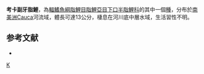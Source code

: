{{Speciesbox 
| color = pink
| taxon = Parodon caliensis
| status = LC
| status_system = IUCN3.1
| authority =  [[Boulenger|Boulenger]], 1895
| synonyms = *''Parodon medellinense''<br /><small>Posada, 1909</small>
}}
'''考卡副牙脂鯉'''，為[[輻鰭魚綱|輻鰭魚綱]][[脂鯉目|脂鯉目]][[脂鯉亞目|脂鯉亞目]][[下口半脂鯉科|下口半脂鯉科]]的其中一個[[種|種]]，分布於[[南美洲|南美洲]]Cauca河流域，體長可達13公分，棲息在河川底中層水域，生活習性不明。

==参考文献==
{{refbegin}}
*{{FishBase_species|genus=Parodon|species=caliensis |year=2013|month=8}}
{{refend}}
{{Taxonbar|from=Q5531090}}

[[Category:副牙脂鯉屬|K]]


{{魚類小作品}}